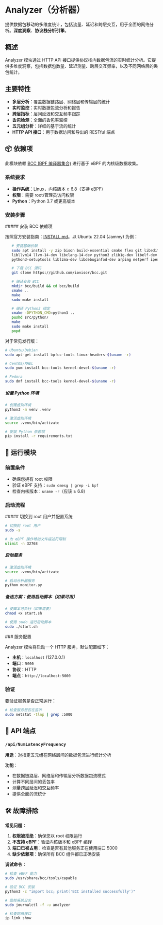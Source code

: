 
# Analyzer（分析器）

提供数据包移动的多维度统计，包括流量、延迟和跨层交互，用于全面的网络分析。**深度洞察**、**协议栈分析引擎**。

## 概述

Analyzer 模块通过 HTTP API 接口提供协议栈内数据包流的实时统计分析。它提供多维度洞察，包括数据包数量、延迟测量、跨层交互频率，以及不同网络层的丢包统计。

## 主要特性

- **多层分析**：覆盖数据链路层、网络层和传输层的统计
- **实时监控**：实时数据包流分析和报告
- **跨层指标**：层间延迟和交互频率跟踪
- **丢包检测**：全面的丢包率监控
- **五元组分析**：详细的基于流的统计
- **HTTP API 接口**：用于数据访问和导出的 RESTful 端点

## 📦 依赖项

此模块依赖 [BCC (BPF 编译器集合)](https://github.com/iovisor/bcc) 进行基于 eBPF 的内核级数据收集。

### 系统要求

- **操作系统**：Linux，内核版本 ≥ 6.8（支持 eBPF）
- **权限**：需要 root/管理员访问权限
- **Python**：Python 3.7 或更高版本

### 安装步骤
<Steps>
##### 安装 BCC 依赖项

   按照官方安装指南：[INSTALL.md](https://github.com/iovisor/bcc/blob/master/INSTALL.md)。以 Ubuntu 22.04 (Jammy) 为例：

```bash
   # 安装基础依赖
   sudo apt install -y zip bison build-essential cmake flex git libedit-dev \
   libllvm14 llvm-14-dev libclang-14-dev python3 zlib1g-dev libelf-dev libfl-dev \
   python3-setuptools liblzma-dev libdebuginfod-dev arping netperf iperf

   # 下载 BCC 源码
   git clone https://github.com/iovisor/bcc.git

   # 编译安装 BCC
   mkdir bcc/build && cd bcc/build
   cmake ..
   make
   sudo make install

   # 编译 Python3 绑定
   cmake -DPYTHON_CMD=python3 ..
   pushd src/python/
   make
   sudo make install
   popd
```

   对于常见发行版：

   ```bash
   # Ubuntu/Debian
   sudo apt-get install bpfcc-tools linux-headers-$(uname -r)
   
   # CentOS/RHEL
   sudo yum install bcc-tools kernel-devel-$(uname -r)
   
   # Fedora
   sudo dnf install bcc-tools kernel-devel-$(uname -r)
   ```

##### 设置 Python 环境

   ```bash
   # 创建虚拟环境
   python3 -m venv .venv
   
   # 激活虚拟环境
   source .venv/bin/activate
   
   # 安装 Python 依赖项
   pip install -r requirements.txt
   ```
</Steps>

## 🚀 运行模块

### 前置条件

- 确保您拥有 root 权限
- 验证 eBPF 支持：`sudo dmesg | grep -i bpf`
- 检查内核版本：`uname -r`（应该 ≥ 6.8）

### 启动流程
<Steps>
##### 切换到 root 用户并配置系统

   ```bash
   # 切换到 root 用户
   sudo -s
   
   # 为 eBPF 操作增加文件描述符限制
   ulimit -n 32768
   ```

##### 启动服务

   ```bash
   # 激活虚拟环境
   source .venv/bin/activate
   
   # 启动分析器服务
   python monitor.py
   ```

##### 备选方案：使用启动脚本（如果可用）

   ```bash
   # 使脚本可执行（如果需要）
   chmod +x start.sh
   
   # 使用 sudo 运行启动脚本
   sudo ./start.sh
   ```
</Steps>
### 服务配置

Analyzer 模块将启动一个 HTTP 服务，默认配置如下：

- **主机**：`localhost` (127.0.0.1)
- **端口**：`5000`
- **协议**：HTTP
- **端点**：`http://localhost:5000`

### 验证

要验证服务是否正常运行：

```bash
# 检查服务是否在监听
sudo netstat -tlnp | grep :5000
```

## 🔌 API 端点

### `/api/NumLatencyFrequency`

**用途**：对指定五元组在网络层间的数据包流进行统计分析

**功能**：
- 在数据链路层、网络层和传输层分析数据包流模式
- 计算不同层间的丢包率
- 测量跨层延迟和交互频率
- 提供全面的流统计


## 🛠️ 故障排除

**常见问题：**

1. **权限被拒绝**：确保您以 root 权限运行
2. **不支持 eBPF**：验证内核版本和 eBPF 编译
3. **端口已被占用**：检查是否有其他服务正在使用端口 5000
4. **缺少依赖项**：确保所有 BCC 组件都已正确安装

**调试命令：**

```bash
# 检查 eBPF 能力
sudo /usr/share/bcc/tools/capable

# 验证 BCC 安装
python3 -c "import bcc; print('BCC installed successfully')"

# 监控系统日志
sudo journalctl -f -u analyzer

# 检查网络接口
ip link show
```